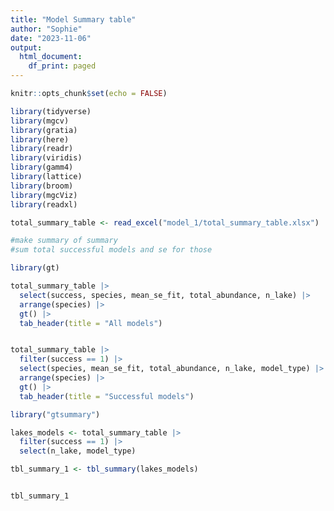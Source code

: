 ```yaml
---
title: "Model Summary table"
author: "Sophie"
date: "2023-11-06"
output:
  html_document:
    df_print: paged
---
```


```r
knitr::opts_chunk$set(echo = FALSE)
```


```r
library(tidyverse)
library(mgcv)
library(gratia)
library(here)
library(readr)
library(viridis)
library(gamm4)
library(lattice)
library(broom)
library(mgcViz)
library(readxl)

```

```r

total_summary_table <- read_excel("model_1/total_summary_table.xlsx")

#make summary of summary 
#sum total successful models and se for those

library(gt)

total_summary_table |> 
  select(success, species, mean_se_fit, total_abundance, n_lake) |> 
  arrange(species) |> 
  gt() |>
  tab_header(title = "All models")


total_summary_table |> 
  filter(success == 1) |> 
  select(species, mean_se_fit, total_abundance, n_lake, model_type) |> 
  arrange(species) |> 
  gt() |>
  tab_header(title = "Successful models")

```


```r

library("gtsummary")

lakes_models <- total_summary_table |> 
  filter(success == 1) |> 
  select(n_lake, model_type)

tbl_summary_1 <- tbl_summary(lakes_models)


tbl_summary_1

```


